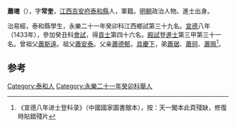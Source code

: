 {{明清人物信息框
| 姓名 = 蕭璁
| 圖片名稱=  
| 圖片大小 = 220px
| 圖片說明 =  
| 最高職務 = 南京吏部侍郎左遷湖廣參政
| 國家 = 大明
| 爵位 =
| 籍貫 = [[江西|江西]][[吉安府|吉安府]][[泰和縣|泰和縣]]
| 字號 =  
| 諡號 = 
| 出生日期 = 年三十七，二月十五日生
| 出生地點 =
| 逝世日期 = ？年？月？日 
| 逝世地點 = 
| 府邸 =
| 墓葬 = 
| 配偶 = 黃氏 
| 親屬 = 曾祖蕭斯遠、祖蕭安泰、父蕭德郁，母曾氏
| 出身 = 
* 宣德八年癸丑科出身
| 經歷 = 
| 著作 =  
*
*
*
}}
'''蕭璁'''（{{bd|1397年||？}}），字'''常奎'''，[[江西|江西]][[吉安府|吉安府]][[泰和縣|泰和縣]]人，軍籍。[[明朝|明朝]]政治人物。進士出身。

治易經，泰和縣學生，永樂二十一年癸卯科江西鄉試第三十九名。[[宣德|宣德]]八年（1433年），參加癸丑科[[會試|會試]]，得[[貢士|貢士]]第四十六名。[[殿試|殿試]]登[[進士|進士]]第三甲第三十一名。曾祖父[[蕭斯遠|蕭斯遠]]。祖父[[蕭安泰|蕭安泰]]。父亲[[蕭德郁|蕭德郁]]，[[具慶下|具慶下]]，弟[[蕭琚|蕭琚]]、[[蕭珂|蕭珂]]、[[蕭珮|蕭珮]]<ref>《宣德八年进士登科录》（中國國家圖書館本），按：天一閣本此頁殘缺，修復時貼錯殘片</ref>。

==参考==
{{reflist}}
{{明朝人物小作品}}
{{宣德八年癸丑科殿試金榜}}
[[Category:泰和人|Category:泰和人]]
[[Category:永樂二十一年癸卯科舉人|Category:永樂二十一年癸卯科舉人]]